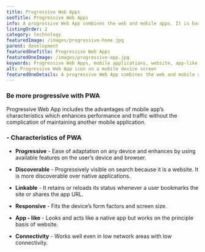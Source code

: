 ```yaml
---
title: Progressive Web Apps
seoTitle: Progressive Web Apps
info: A progressive Web App combines the web and mobile apps. It is basically used for mobile applications, think of it as a website which acts and feels like an app.
listingOrder: 2
category: technology
featuredImage: /images/progressive-home.jpg
parent: development
featuredOneTitle: Progressive Web Apps
featuredOneImage: /images/progressive-app.jpg
keywords: Progressive Web Apps, mobile applications, website, app-like experience
alt: Progressive Web App icon on a mobile device screen
featuredOneDetails: A progressive Web App combines the web and mobile apps. It is basically used for mobile applications, think of it as a website which acts and feels like an app.
---
```


### Be more progressive with PWA

Progressive Web App includes the advantages of mobile app’s characteristics which enhances performance and traffic without the complication of maintaining another mobile application.

### - Characteristics of PWA

- **Progressive** - Ease of adaptation on any device and enhances by using available features on the user’s device and browser.

- **Discoverable** - Progressively visible on search because it is a website. It is more discoverable over native applications.

- **Linkable** - It retains or reloads its status whenever a user bookmarks the site or shares the app URL.

- **Responsive** - Fits the device’s form factors and screen size.

- **App - like** - Looks and acts like a native app but works on the principle basis of website.

- **Connectivity** - Works well even in low network areas with low connectivity.
